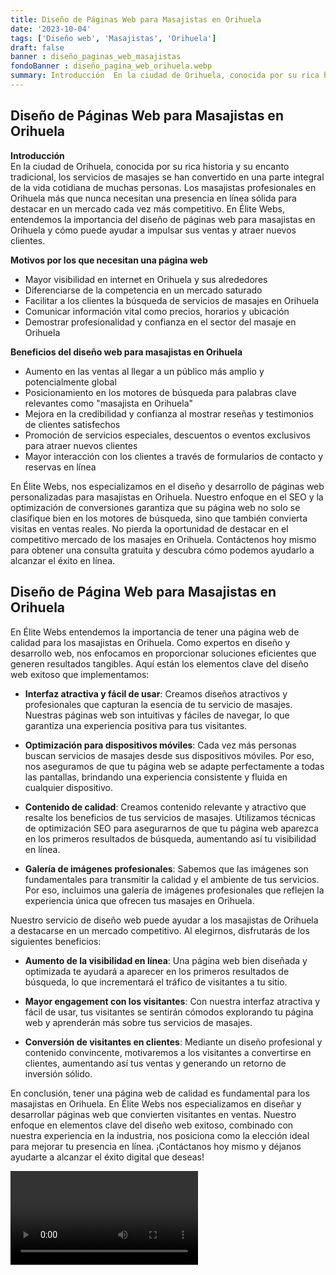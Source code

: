 ```yaml
---
title: Diseño de Páginas Web para Masajistas en Orihuela
date: '2023-10-04'
tags: ['Diseño web', 'Masajistas', 'Orihuela']
draft: false
banner : diseño_paginas_web_masajistas
fondoBanner : diseño_pagina_web_orihuela.webp
summary: Introducción  En la ciudad de Orihuela, conocida por su rica historia y su encanto tradicional, los servicios de masajes se han convertido en una parte integral de la vida cotidiana de muchas personas. Los masajistas profesionales en Orihuela más que nunca necesitan una presencia en línea sólida para destacar en un mercado cada vez más competitivo. En Élite Webs, entendemos la importancia del diseño de páginas web para masajistas en Orihuela y cómo puede ayudar a impulsar sus ventas y atraer nuevos clientes.
---
```


## Diseño de Páginas Web para Masajistas en Orihuela

**Introducción**  
En la ciudad de Orihuela, conocida por su rica historia y su encanto tradicional, los servicios de masajes se han convertido en una parte integral de la vida cotidiana de muchas personas. Los masajistas profesionales en Orihuela más que nunca necesitan una presencia en línea sólida para destacar en un mercado cada vez más competitivo. En Élite Webs, entendemos la importancia del diseño de páginas web para masajistas en Orihuela y cómo puede ayudar a impulsar sus ventas y atraer nuevos clientes.

**Motivos por los que necesitan una página web**  
- Mayor visibilidad en internet en Orihuela y sus alrededores
- Diferenciarse de la competencia en un mercado saturado
- Facilitar a los clientes la búsqueda de servicios de masajes en Orihuela
- Comunicar información vital como precios, horarios y ubicación
- Demostrar profesionalidad y confianza en el sector del masaje en Orihuela

**Beneficios del diseño web para masajistas en Orihuela**  
- Aumento en las ventas al llegar a un público más amplio y potencialmente global
- Posicionamiento en los motores de búsqueda para palabras clave relevantes como "masajista en Orihuela"
- Mejora en la credibilidad y confianza al mostrar reseñas y testimonios de clientes satisfechos
- Promoción de servicios especiales, descuentos o eventos exclusivos para atraer nuevos clientes
- Mayor interacción con los clientes a través de formularios de contacto y reservas en línea

En Élite Webs, nos especializamos en el diseño y desarrollo de páginas web personalizadas para masajistas en Orihuela. Nuestro enfoque en el SEO y la optimización de conversiones garantiza que su página web no solo se clasifique bien en los motores de búsqueda, sino que también convierta visitas en ventas reales. No pierda la oportunidad de destacar en el competitivo mercado de los masajes en Orihuela. Contáctenos hoy mismo para obtener una consulta gratuita y descubra cómo podemos ayudarlo a alcanzar el éxito en línea.

<GifSeo />

<Cta />

## Diseño de Página Web para Masajistas en Orihuela

En Élite Webs entendemos la importancia de tener una página web de calidad para los masajistas en Orihuela. Como expertos en diseño y desarrollo web, nos enfocamos en proporcionar soluciones eficientes que generen resultados tangibles. Aquí están los elementos clave del diseño web exitoso que implementamos:

- **Interfaz atractiva y fácil de usar**: Creamos diseños atractivos y profesionales que capturan la esencia de tu servicio de masajes. Nuestras páginas web son intuitivas y fáciles de navegar, lo que garantiza una experiencia positiva para tus visitantes.

- **Optimización para dispositivos móviles**: Cada vez más personas buscan servicios de masajes desde sus dispositivos móviles. Por eso, nos aseguramos de que tu página web se adapte perfectamente a todas las pantallas, brindando una experiencia consistente y fluida en cualquier dispositivo.

- **Contenido de calidad**: Creamos contenido relevante y atractivo que resalte los beneficios de tus servicios de masajes. Utilizamos técnicas de optimización SEO para asegurarnos de que tu página web aparezca en los primeros resultados de búsqueda, aumentando así tu visibilidad en línea.

- **Galería de imágenes profesionales**: Sabemos que las imágenes son fundamentales para transmitir la calidad y el ambiente de tus servicios. Por eso, incluimos una galería de imágenes profesionales que reflejen la experiencia única que ofrecen tus masajes en Orihuela.

Nuestro servicio de diseño web puede ayudar a los masajistas de Orihuela a destacarse en un mercado competitivo. Al elegirnos, disfrutarás de los siguientes beneficios:

- **Aumento de la visibilidad en línea**: Una página web bien diseñada y optimizada te ayudará a aparecer en los primeros resultados de búsqueda, lo que incrementará el tráfico de visitantes a tu sitio.

- **Mayor engagement con los visitantes**: Con nuestra interfaz atractiva y fácil de usar, tus visitantes se sentirán cómodos explorando tu página web y aprenderán más sobre tus servicios de masajes.

- **Conversión de visitantes en clientes**: Mediante un diseño profesional y contenido convincente, motivaremos a los visitantes a convertirse en clientes, aumentando así tus ventas y generando un retorno de inversión sólido.

En conclusión, tener una página web de calidad es fundamental para los masajistas en Orihuela. En Élite Webs nos especializamos en diseñar y desarrollar páginas web que convierten visitantes en ventas. Nuestro enfoque en elementos clave del diseño web exitoso, combinado con nuestra experiencia en la industria, nos posiciona como la elección ideal para mejorar tu presencia en línea. ¡Contáctanos hoy mismo y déjanos ayudarte a alcanzar el éxito digital que deseas!

<Video />

<CtaBot job='Masajistas' city='Orihuela'/>

<Gmaps query='Orihuela+españa+maps' />